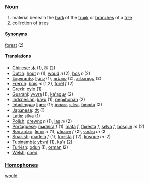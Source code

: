 ===[[Noun]]===
#material beneath the [[bark]] of the [[trunk]] or [[branches]] of a [[tree]]
#collection of trees

====[[Synonym]]s====
[[forest]] (2)

====Translations====
*[[Chinese]]: [[木]] (1), [[林]] (2)
*[[Dutch]]: [[hout]] ''n'' (1), [[woud]] ''n'' (2), [[bos]] ''n'' (2)
*[[Esperanto]]: [[ligno]] (1), [[arbaro]] (2), [[arbarego]] (2)
*[[French]]: [[bois]] ''m'' (1,2), [[forêt]] ''f'' (2)
*[[Greek]]: [[xylo]] (1)
*[[Guarani]]: [[yvyra]] (1), [[ka'aguy]] (2)
*[[Indonesian]]: [[kayu]] (1), [[pohon|pepohonan]] (2)
*[[Interlingua]]: [[ligno]] (1); [[bosco]], [[silva]], [[foreste]] (2)
*[[Japanese]]: [[木]] (1)
*[[Latin]]: [[silva]] (1)
*[[Polish]]: [[drewno]] ''n'' (1), [[las]] ''m'' (2)
*[[Portuguese]]: [[madeira]] ''f'' (1); [[mata]] ''f'', [[floresta]] ''f'', [[selva]] ''f'', [[bosque]] ''m'' (2)
*[[Romanian]]: [[lemn]] ''n'' (1), [[pădure]] ''f'' (2), [[codru]] ''m'' (2)
*[[Spanish]]: [[madera]] ''f'' (1), [[foresta]] ''f'' (2), [[bosque]] ''m'' (2)
*[[Tupinambá]]: [[ybyrá]] (1), [[ka'a]] (2)
*[[Turkish]]: [[odun]] (1), [[orman]] (2)
*[[Welsh]]: [[coed]]

===[[Homophone]]s===

[[would]]